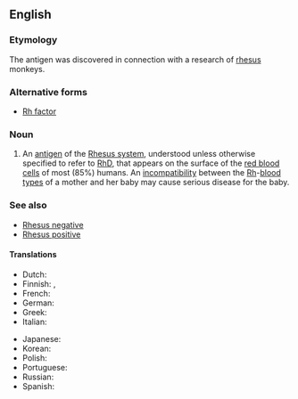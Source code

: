 ==English==
{{wikipedia}}

===Etymology===
The antigen was discovered in connection with a research of [[rhesus]] monkeys.

===Alternative forms===
* [[Rh factor]]

===Noun===
{{en-noun|head=[[Rhesus]] [[factor]]}}

# An [[antigen]] of the [[Rhesus system]], understood unless otherwise specified to refer to [[RhD]], that appears on the surface of the [[red blood cell|red blood cells]] of most (85%) humans. An [[incompatibility]] between the [[Rh]]-[[blood type|blood types]] of a mother and her baby may cause serious disease for the baby.

===See also===
* [[Rhesus negative]]
* [[Rhesus positive]]

====Translations====
{{trans-top|RhD-antigen}}
* Dutch: {{t+|nl|resusfactor|m}}
* Finnish: {{t|fi|reesustekijä}}, {{t|fi|Rh-tekijä}}
* French: {{t-needed|fr}}
* German: {{t-needed|de}}
* Greek: {{t+|el|ρέζους|n}}
* Italian: {{t-needed|it}}
{{trans-mid}}
* Japanese: {{t-needed|ja}}
* Korean: {{t-needed|ko}}
* Polish: {{t-needed|pl}}
* Portuguese: {{t-needed|pt}}
* Russian: {{t-needed|ru}}
* Spanish: {{t-needed|es}}
{{trans-bottom}}